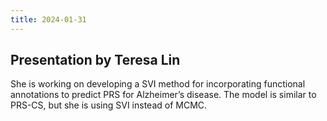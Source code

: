 ```yaml
---
title: 2024-01-31
---
```


## Presentation by Teresa Lin

She is working on developing a SVI method for incorporating
functional annotations to predict PRS for Alzheimer's disease.
The model is similar to PRS-CS, but she is using SVI
instead of MCMC.
